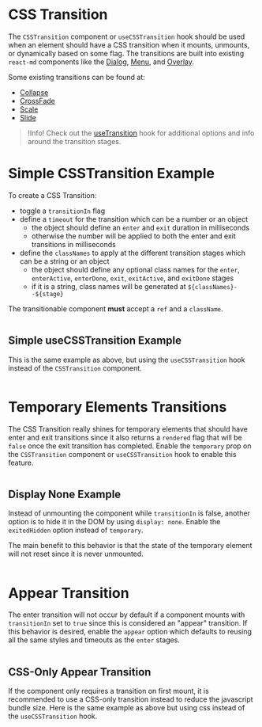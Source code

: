 # CSS Transition

The `CSSTransition` component or `useCSSTransition` hook should be used when an
element should have a CSS transition when it mounts, unmounts, or dynamically
based on some flag. The transitions are built into existing `react-md`
components like the [Dialog](/components/dialog), [Menu](/components/menu), and
[Overlay](/components/overlay).

Some existing transitions can be found at:

- [Collapse](/components/collapse)
- [CrossFade](/components/cross-fade)
- [Scale](/components/scale)
- [Slide](/components/slide)

> !Info! Check out the [useTransition](/hooks/use-transition) hook for
> additional options and info around the transition stages.

# Simple CSSTransition Example

To create a CSS Transition:

- toggle a `transitionIn` flag
- define a `timeout` for the transition which can be a number or an object
  - the object should define an `enter` and `exit` duration in milliseconds
  - otherwise the number will be applied to both the enter and exit transitions
    in milliseconds
- define the `classNames` to apply at the different transition stages which can
  be a string or an object
  - the object should define any optional class names for the `enter`,
    `enterActive`, `enterDone`, `exit`, `exitActive`, and `exitDone` stages
  - if it is a string, class names will be generated at
    `${classNames}--${stage}`

The transitionable component **must** accept a `ref` and a `className`.

```demo source="./SimpleCSSTransitionExample.tsx"

```

## Simple useCSSTransition Example

This is the same example as above, but using the `useCSSTransition` hook instead
of the `CSSTransition` component.

```demo source="./SimpleUseCSSTransitionExample.tsx"

```

# Temporary Elements Transitions

The CSS Transition really shines for temporary elements that should have enter
and exit transitions since it also returns a `rendered` flag that will be
`false` once the exit transition has completed. Enable the `temporary` prop on
the `CSSTransition` component or `useCSSTransition` hook to enable this feature.

```demo source="./TemporaryElementsTransitionsExample.tsx"

```

## Display None Example

Instead of unmounting the component while `transitionIn` is false, another
option is to hide it in the DOM by using `display: none`. Enable the
`exitedHidden` option instead of `temporary`.

The main benefit to this behavior is that the state of the temporary element
will not reset since it is never unmounted.

```demo source="./DisplayNoneExample.tsx"

```

# Appear Transition

The enter transition will not occur by default if a component mounts with
`transitionIn` set to `true` since this is considered an "appear" transition. If
this behavior is desired, enable the `appear` option which defaults to reusing
all the same styles and timeouts as the `enter` stages.

```demo source="./AppearTransitionExample.tsx"

```

## CSS-Only Appear Transition

If the component only requires a transition on first mount, it is recommended to
use a CSS-only transition instead to reduce the javascript bundle size. Here is
the same example as above but using css instead of the `useCSSTransition` hook.

```demo source="./CSSOnlyAppearTransitionExample.tsx"

```
